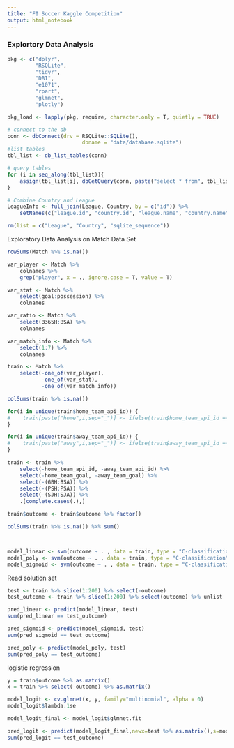 ```yaml
---
title: "FI Soccer Kaggle Competition"
output: html_notebook
---
```

### Explortory Data Analysis
```r
pkg <- c("dplyr",
         "RSQLite",
         "tidyr",
         "DBI",
         "e1071",
         "rpart",
         "glmnet",
         "plotly")

pkg_load <- lapply(pkg, require, character.only = T, quietly = TRUE)

# connect to the db
conn <- dbConnect(drv = RSQLite::SQLite(),
                        dbname = "data/database.sqlite")
#list tables
tbl_list <- db_list_tables(conn)

# query tables
for (i in seq_along(tbl_list)){
    assign(tbl_list[i], dbGetQuery(conn, paste("select * from", tbl_list[i])))
}

# Combine Country and League
LeagueInfo <- full_join(League, Country, by = c("id")) %>% 
    setNames(c("league.id", "country.id", "league.name", "country.name"))

rm(list = c("League", "Country", "sqlite_sequence"))
```

Exploratory Data Analysis on Match Data Set

```r
rowSums(Match %>% is.na())

var_player <- Match %>% 
    colnames %>%
    grep("player", x = ., ignore.case = T, value = T)

var_stat <- Match %>% 
    select(goal:possession) %>%
    colnames

var_ratio <- Match %>% 
    select(B365H:BSA) %>%
    colnames

var_match_info <- Match %>%
    select(1:7) %>%
    colnames

train <- Match %>%
    select(-one_of(var_player),
           -one_of(var_stat),
           -one_of(var_match_info))

colSums(train %>% is.na())

for(i in unique(train$home_team_api_id)) {
#    train[paste("home",i,sep="_")] <- ifelse(train$home_team_api_id == i, 1, 0)
}

for(i in unique(train$away_team_api_id)) {
#    train[paste("away",i,sep="_")] <- ifelse(train$away_team_api_id == i, 1, 0)
}

train <- train %>% 
    select(-home_team_api_id, -away_team_api_id) %>%
    select(-home_team_goal, -away_team_goal) %>%
    select(-(GBH:BSA)) %>%
    select(-(PSH:PSA)) %>%
    select(-(SJH:SJA)) %>%
    .[complete.cases(.),] 

train$outcome <- train$outcome %>% factor()

colSums(train %>% is.na()) %>% sum()



model_linear <- svm(outcome ~ . , data = train, type = "C-classification", kernel = "linear")
model_poly <- svm(outcome ~ . , data = train, type = "C-classification", kernel = "polynomial")
model_sigmoid <- svm(outcome ~ . , data = train, type = "C-classification", kernel = "sigmoid")
```
Read solution set

```r
test <- train %>% slice(1:200) %>% select(-outcome)
test_outcome <- train %>% slice(1:200) %>% select(outcome) %>% unlist

pred_linear <- predict(model_linear, test)
sum(pred_linear == test_outcome)

pred_sigmoid <- predict(model_sigmoid, test)
sum(pred_sigmoid == test_outcome)

pred_poly <- predict(model_poly, test)
sum(pred_poly == test_outcome)


```
logistic regression
```r

y = train$outcome %>% as.matrix()
x = train %>% select(-outcome) %>% as.matrix()

model_logit <- cv.glmnet(x, y, family="multinomial", alpha = 0)
model_logit$lambda.1se

model_logit_final <- model_logit$glmnet.fit

pred_logit <- predict(model_logit_final,newx=test %>% as.matrix(),s=model_logit$lambda.1se,type='class')
sum(pred_logit == test_outcome)



```


